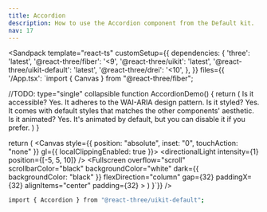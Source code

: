 ```yaml
---
title: Accordion
description: How to use the Accordion component from the Default kit.
nav: 17
---
```


<Sandpack
  template="react-ts"
  customSetup={{
    dependencies: {
      'three': 'latest',
      '@react-three/fiber': '<9',
      '@react-three/uikit': 'latest',
      '@react-three/uikit-default': 'latest',
      '@react-three/drei': '<10',
    },
  }}
  files={{
    '/App.tsx': `import { Canvas } from "@react-three/fiber";

//TODO: type="single" collapsible
function AccordionDemo() {
  return (
    <Container flexDirection="column" width={300}>
      <Accordion>
        <AccordionItem value="item-1">
          <AccordionTrigger>
            <Text>Is it accessible?</Text>
          </AccordionTrigger>
          <AccordionContent>
            <Text>Yes. It adheres to the WAI-ARIA design pattern.</Text>
          </AccordionContent>
        </AccordionItem>
        <AccordionItem value="item-2">
          <AccordionTrigger>
            <Text>Is it styled?</Text>
          </AccordionTrigger>
          <AccordionContent>
            <Text>Yes. It comes with default styles that matches the other components&apos; aesthetic.</Text>
          </AccordionContent>
        </AccordionItem>
        <AccordionItem value="item-3">
          <AccordionTrigger>
            <Text>Is it animated?</Text>
          </AccordionTrigger>
          <AccordionContent>
            <Text>Yes. It&apos;s animated by default, but you can disable it if you prefer.</Text>
          </AccordionContent>
        </AccordionItem>
      </Accordion>
    </Container>
  )
}

  return (
    <Canvas style={{ position: "absolute", inset: "0", touchAction: "none" }} gl={{ localClippingEnabled: true }}>
      <ambientLight intensity={0.5} />
      <directionalLight intensity={1} position={[-5, 5, 10]} />
      <Defaults>
        <Fullscreen
          overflow="scroll"
          scrollbarColor="black"
          backgroundColor="white"
          dark={{ backgroundColor: "black" }}
          flexDirection="column"
          gap={32}
          paddingX={32}
          alignItems="center"
          padding={32}
        >
          <DialogAnchor><AccordionDemo /></DialogAnchor>
        </Fullscreen>
      </Defaults>
    </Canvas>
  )
}`}}
/>

```bash
import { Accordion } from "@react-three/uikit-default";
```